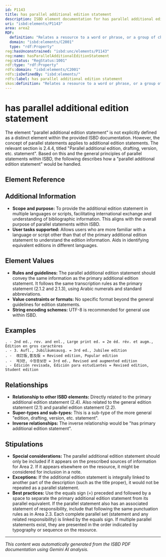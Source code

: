 ```yaml
---
id: P1143
title: has parallel additional edition statement
description: ISBD element documentation for has parallel additional edition statement
uri: "isbd:elements/P1143"
area: area2
RDF:
  definition: "Relates a resource to a word or phrase, or a group of characters, indicating that a resource belongs to an edition presented on the preferred source of information for the resource as an equivalent in another language or script."
  domain: "isbd:elements/C2001"
  type: "rdf:Property"
reg:hasUnconstrained: "isbd:unc/elements/P1143"
reg:name: hasParallelAdditionalEditionStatement
reg:status: "RegStatus:1001"
rdf:type: "rdf:Property"
rdfs:domain: "isbd:elements/C2001"
rdfs:isDefinedBy: "isbd:elements/"
rdfs:label: has parallel additional edition statement
skos:definition: "Relates a resource to a word or phrase, or a group of characters, indicating that a resource belongs to an edition presented on the preferred source of information for the resource as an equivalent in another language or script."
---
```

# has parallel additional edition statement

The element "parallel additional edition statement" is not explicitly defined as a distinct element within the provided ISBD documentation. However, the concept of parallel statements applies to additional edition statements.  The relevant section is 2.4.4, titled "Parallel additional edition, drafting, version, etc. statement".  Based on this and the general principles of parallel statements within ISBD, the following describes how a "parallel additional edition statement" would be handled.

## Element Reference

<ElementReference frontMatter={frontMatter} />

## Additional Information
- **Scope and purpose:** To provide the additional edition statement in multiple languages or scripts, facilitating international exchange and understanding of bibliographic information. This aligns with the overall purpose of parallel statements within ISBD.
- **User tasks supported:**  Allows users who are more familiar with a language or script other than that of the primary additional edition statement to understand the edition information. Aids in identifying equivalent editions in different languages.

## Element Values
- **Rules and guidelines:**  The parallel additional edition statement should convey the same information as the primary additional edition statement. It follows the same transcription rules as the primary statement (2.1.2 and 2.1.3), using Arabic numerals and standard abbreviations.
- **Value constraints or formats:** No specific format beyond the general guidelines for edition statements.
- **String encoding schemes:**  UTF-8 is recommended for general use within ISBD.

## Examples
```
. - 2nd ed., rev. and enl., Large print ed. = 2e éd. rév. et augm., Édition en gros caractères
. - 3. Aufl., Jubiläumsausg. = 3rd ed., Jubilee edition
. -  改訂版,普及版 = Revised edition, Popular edition
. -  제3판, 수정증보판 = 3rd ed., Revised and augmented edition
. - Edición revisada, Edición para estudiantes = Revised edition, Student edition
```

## Relationships
- **Relationship to other ISBD elements:**  Directly related to the primary additional edition statement (2.4).  Also related to the general edition statement (2.1) and parallel edition statement (2.2).
- **Super-types and sub-types:** This is a sub-type of the more general "edition, drafting, version, etc. statement".
- **Inverse relationships:**  The inverse relationship would be "has primary additional edition statement".

## Stipulations
- **Special considerations:** The parallel additional edition statement should only be included if it appears on the prescribed sources of information for Area 2. If it appears elsewhere on the resource, it might be considered for inclusion in a note.
- **Exceptions:** If the additional edition statement is integrally linked to another part of the description (such as the title proper), it would not be repeated as a parallel statement.
- **Best practices:** Use the equals sign (=) preceded and followed by a space to separate the primary additional edition statement from its parallel equivalent. If the parallel statement also has an associated statement of responsibility, include that following the same punctuation rules as in Area 2.3. Each complete parallel set (statement and any related responsibility) is linked by the equals sign. If multiple parallel statements exist, they are presented in the order indicated by typography or sequence on the resource.


---

*This content was automatically generated from the ISBD PDF documentation using Gemini AI analysis.*
